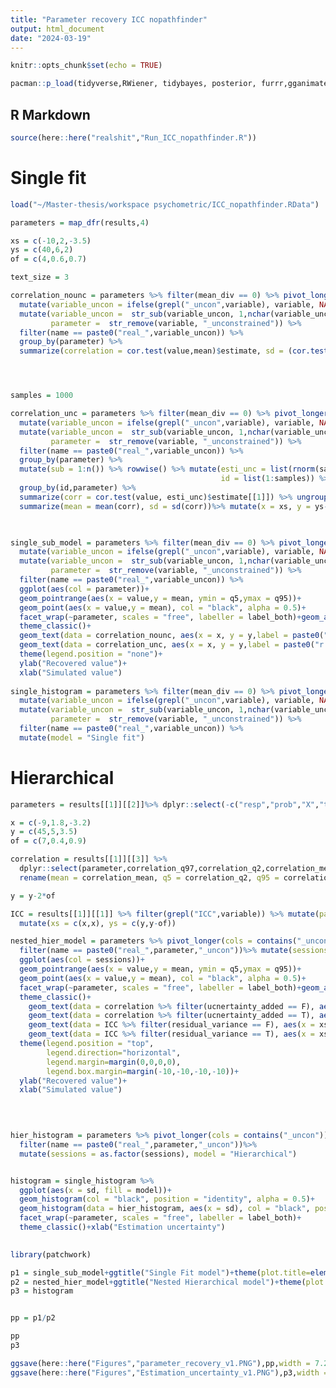 ```yaml
---
title: "Parameter recovery ICC nopathfinder"
output: html_document
date: "2024-03-19"
---
```



```r
knitr::opts_chunk$set(echo = TRUE)

pacman::p_load(tidyverse,RWiener, tidybayes, posterior, furrr,gganimate, cmdstanr,patchwork, gamlss,truncnorm,extraDistr,flextable,lmerTest,lme4,Matrix,pracma,brms,HDInterval)
```

## R Markdown

```r
source(here::here("realshit","Run_ICC_nopathfinder.R"))

```

# Single fit
```r

load("~/Master-thesis/workspace psychometric/ICC_nopathfinder.RData")

parameters = map_dfr(results,4)

xs = c(-10,2,-3.5)
ys = c(40,6,2)
of = c(4,0.6,0.7)

text_size = 3

correlation_nounc = parameters %>% filter(mean_div == 0) %>% pivot_longer(cols = contains("_uncon")) %>%
  mutate(variable_uncon = ifelse(grepl("_uncon",variable), variable, NA)) %>% 
  mutate(variable_uncon =  str_sub(variable_uncon, 1,nchar(variable_uncon)-8),
         parameter =  str_remove(variable, "_unconstrained")) %>% 
  filter(name == paste0("real_",variable_uncon)) %>% 
  group_by(parameter) %>% 
  summarize(correlation = cor.test(value,mean)$estimate, sd = (cor.test(value,mean)$conf.int[2]-cor.test(value,mean)$conf.int[1])/3.96) %>% mutate(x = xs, y = ys)




samples = 1000

correlation_unc = parameters %>% filter(mean_div == 0) %>% pivot_longer(cols = contains("_uncon")) %>% 
  mutate(variable_uncon = ifelse(grepl("_uncon",variable), variable, NA)) %>% 
  mutate(variable_uncon =  str_sub(variable_uncon, 1,nchar(variable_uncon)-8),
         parameter =  str_remove(variable, "_unconstrained")) %>% 
  filter(name == paste0("real_",variable_uncon)) %>% 
  group_by(parameter) %>% 
  mutate(sub = 1:n()) %>% rowwise() %>% mutate(esti_unc = list(rnorm(samples,mean,sd)),
                                               id = list(1:samples)) %>% unnest() %>% 
  group_by(id,parameter) %>% 
  summarize(corr = cor.test(value, esti_unc)$estimate[[1]]) %>% ungroup() %>% group_by(parameter) %>% 
  summarize(mean = mean(corr), sd = sd(corr))%>% mutate(x = xs, y = ys-of)
  


single_sub_model = parameters %>% filter(mean_div == 0) %>% pivot_longer(cols = contains("_uncon")) %>% 
  mutate(variable_uncon = ifelse(grepl("_uncon",variable), variable, NA)) %>% 
  mutate(variable_uncon =  str_sub(variable_uncon, 1,nchar(variable_uncon)-8),
         parameter =  str_remove(variable, "_unconstrained")) %>% 
  filter(name == paste0("real_",variable_uncon)) %>% 
  ggplot(aes(col = parameter))+
  geom_pointrange(aes(x = value,y = mean, ymin = q5,ymax = q95))+
  geom_point(aes(x = value,y = mean), col = "black", alpha = 0.5)+
  facet_wrap(~parameter, scales = "free", labeller = label_both)+geom_abline()+
  theme_classic()+
  geom_text(data = correlation_nounc, aes(x = x, y = y,label = paste0("r (without) = ", round(correlation,2)," (",round(sd,2), ")")), size = text_size, col = "black")+
  geom_text(data = correlation_unc, aes(x = x, y = y,label = paste0("r (with) = ", round(mean,2)," (",round(sd,2), ")")), size = text_size)+
  theme(legend.position = "none")+
  ylab("Recovered value")+
  xlab("Simulated value")
  
single_histogram = parameters %>% filter(mean_div == 0) %>% pivot_longer(cols = contains("_uncon")) %>% 
  mutate(variable_uncon = ifelse(grepl("_uncon",variable), variable, NA)) %>% 
  mutate(variable_uncon =  str_sub(variable_uncon, 1,nchar(variable_uncon)-8),
         parameter =  str_remove(variable, "_unconstrained")) %>% 
  filter(name == paste0("real_",variable_uncon)) %>% 
  mutate(model = "Single fit")


```


# Hierarchical
```r

parameters = results[[1]][[2]]%>% dplyr::select(-c("resp","prob","X","trials.1")) %>% distinct()

x = c(-9,1.8,-3.2)
y = c(45,5,3.5)
of = c(7,0.4,0.9)

correlation = results[[1]][[3]] %>% 
  dplyr::select(parameter,correlation_q97,correlation_q2,correlation_mean,ucnertainty_added)%>% 
  rename(mean = correlation_mean, q5 = correlation_q2, q95 = correlation_q97) %>% mutate(xs = c(x,x), ys = c(y,y-of))

y = y-2*of

ICC = results[[1]][[1]] %>% filter(grepl("ICC",variable)) %>% mutate(parameter = str_sub(variable, 5,nchar(variable))) %>% dplyr::select(mean,q5,q95,residual_variance,parameter,variable)%>% arrange(residual_variance,parameter) %>% 
  mutate(xs = c(x,x), ys = c(y,y-of))

nested_hier_model = parameters %>% pivot_longer(cols = contains("_uncon")) %>% 
  filter(name == paste0("real_",parameter,"_uncon"))%>% mutate(sessions = as.factor(sessions)) %>% 
  ggplot(aes(col = sessions))+
  geom_pointrange(aes(x = value,y = mean, ymin = q5,ymax = q95))+
  geom_point(aes(x = value,y = mean), col = "black", alpha = 0.5)+
  facet_wrap(~parameter, scales = "free", labeller = label_both)+geom_abline()+
  theme_classic()+
    geom_text(data = correlation %>% filter(ucnertainty_added == F), aes(x = xs, y = ys,label = paste0("r (without) = ", round(mean,2)," [",round(q5,2),";",round(q95,2), "]")), size = text_size, col = "black")+
    geom_text(data = correlation %>% filter(ucnertainty_added == T), aes(x = xs, y = ys,label = paste0("r (with) = ", round(mean,2)," [",round(q5,2),";",round(q95,2), "]")), size = text_size, col = "black")+  
    geom_text(data = ICC %>% filter(residual_variance == F), aes(x = xs, y = ys,label = paste0("ICC_1 = ", round(mean,2)," [",round(q5,2),";",round(q95,2), "]")), size = text_size, col = "black")+
    geom_text(data = ICC %>% filter(residual_variance == T), aes(x = xs, y = ys,label = paste0("ICC_2 = ", round(mean,2)," [",round(q5,2),";",round(q95,2), "]")), size = text_size, col = "black")+
  theme(legend.position = "top",
        legend.direction="horizontal",
        legend.margin=margin(0,0,0,0),
        legend.box.margin=margin(-10,-10,-10,-10))+
  ylab("Recovered value")+
  xlab("Simulated value")
  
    


hier_histogram = parameters %>% pivot_longer(cols = contains("_uncon")) %>% 
  filter(name == paste0("real_",parameter,"_uncon"))%>% 
  mutate(sessions = as.factor(sessions), model = "Hierarchical")


histogram = single_histogram %>%
  ggplot(aes(x = sd, fill = model))+
  geom_histogram(col = "black", position = "identity", alpha = 0.5)+
  geom_histogram(data = hier_histogram, aes(x = sd), col = "black", position = "identity", alpha = 0.5)+
  facet_wrap(~parameter, scales = "free", labeller = label_both)+
  theme_classic()+xlab("Estimation uncertainty")
  


```





```r
library(patchwork)

p1 = single_sub_model+ggtitle("Single Fit model")+theme(plot.title=element_text(hjust=0.5))
p2 = nested_hier_model+ggtitle("Nested Hierarchical model")+theme(plot.title=element_text(hjust=0.5))
p3 = histogram


pp = p1/p2

pp
p3

ggsave(here::here("Figures","parameter_recovery_v1.PNG"),pp,width = 7.2,height = 7.2)
ggsave(here::here("Figures","Estimation_uncertainty_v1.PNG"),p3,width = 7.2,height = 4)


```

